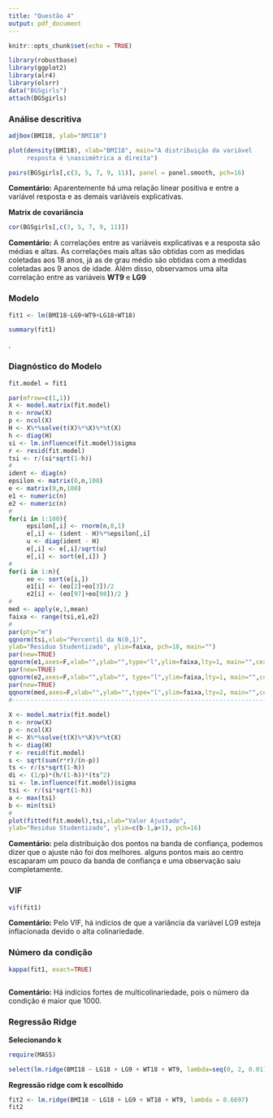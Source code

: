 ```yaml
---
title: "Questão 4"
output: pdf_document
---
```


```r
knitr::opts_chunk$set(echo = TRUE)
```

```r
library(robustbase)
library(ggplot2)
library(alr4)
library(olsrr)
data("BGSgirls")
attach(BGSgirls)
```

### Análise descritiva
```r
adjbox(BMI18, ylab="BMI18")

plot(density(BMI18), xlab="BMI18", main="A distribuição da variável
     resposta é \nassimétrica a direita")
```



```r
pairs(BGSgirls[,c(3, 5, 7, 9, 11)], panel = panel.smooth, pch=16)

```

**Comentário:** Aparentemente há uma relação linear positiva e entre a variável resposta e as demais variáveis explicativas.


**Matrix de covariância**
```r
cor(BGSgirls[,c(3, 5, 7, 9, 11)])
```

**Comentário:** A correlações entre as variáveis explicativas e a resposta são médias e altas. As correlações mais altas são obtidas com as medidas coletadas aos 18 anos, já as de grau médio são obtidas com a medidas coletadas aos 9 anos de idade. Além disso, observamos uma alta correlação entre as variáveis $\mathbf{WT9}$ e $\mathbf{LG9}$ \newpage


### Modelo
```r

fit1 <- lm(BMI18~LG9+WT9+LG18+WT18)

summary(fit1)
```
. \newpage


### Diagnóstico do Modelo
```r
fit.model = fit1

par(mfrow=c(1,1))
X <- model.matrix(fit.model)
n <- nrow(X)
p <- ncol(X)
H <- X%*%solve(t(X)%*%X)%*%t(X)
h <- diag(H)
si <- lm.influence(fit.model)$sigma
r <- resid(fit.model)
tsi <- r/(si*sqrt(1-h))
#
ident <- diag(n)
epsilon <- matrix(0,n,100)
e <- matrix(0,n,100)
e1 <- numeric(n)
e2 <- numeric(n)
#
for(i in 1:100){
     epsilon[,i] <- rnorm(n,0,1)
     e[,i] <- (ident - H)%*%epsilon[,i]
     u <- diag(ident - H)
     e[,i] <- e[,i]/sqrt(u)
     e[,i] <- sort(e[,i]) }
#
for(i in 1:n){
     eo <- sort(e[i,])
     e1[i] <- (eo[2]+eo[3])/2
     e2[i] <- (eo[97]+eo[98])/2 }
#
med <- apply(e,1,mean)
faixa <- range(tsi,e1,e2)
#
par(pty="m")
qqnorm(tsi,xlab="Percentil da N(0,1)",
ylab="Residuo Studentizado", ylim=faixa, pch=18, main="")
par(new=TRUE)
qqnorm(e1,axes=F,xlab="",ylab="",type="l",ylim=faixa,lty=1, main="",cex=2)
par(new=TRUE)
qqnorm(e2,axes=F,xlab="",ylab="", type="l",ylim=faixa,lty=1, main="",cex=2)
par(new=TRUE)
qqnorm(med,axes=F,xlab="",ylab="",type="l",ylim=faixa,lty=2, main="",cex=2)
#-----------------------------------------------------------------------#
 
X <- model.matrix(fit.model)
n <- nrow(X)
p <- ncol(X)
H <- X%*%solve(t(X)%*%X)%*%t(X)
h <- diag(H)
r <- resid(fit.model)
s <- sqrt(sum(r*r)/(n-p))
ts <- r/(s*sqrt(1-h))
di <- (1/p)*(h/(1-h))*(ts^2)
si <- lm.influence(fit.model)$sigma
tsi <- r/(si*sqrt(1-h))
a <- max(tsi)
b <- min(tsi)
#
plot(fitted(fit.model),tsi,xlab="Valor Ajustado", 
ylab="Residuo Studentizado", ylim=c(b-1,a+1), pch=16)
```
**Comentário:** pela distribuição dos pontos na banda de confiança, podemos dizer que o ajuste não foi dos melhores. alguns pontos mais ao centro escaparam um pouco da banda de confiança e uma observação saiu completamente. 


### VIF
```r
vif(fit1)

```
**Comentário:** Pelo VIF, há indícios de que a variância da variável LG9 esteja inflacionada devido o alta colinariedade.


### Número da condição
```r
kappa(fit1, exact=TRUE)
        
```
**Comentário:** Há indícios fortes de multicolinariedade, pois o número da condição é maior que 1000. \newpage


### Regressão Ridge

**Selecionando k**
```r
require(MASS)

select(lm.ridge(BMI18 ~ LG18 + LG9 + WT18 + WT9, lambda=seq(0, 2, 0.01)))
```

**Regressão ridge com k escolhido**
```r
fit2 <- lm.ridge(BMI18 ~ LG18 + LG9 + WT18 + WT9, lambda = 0.6697)
fit2

```

